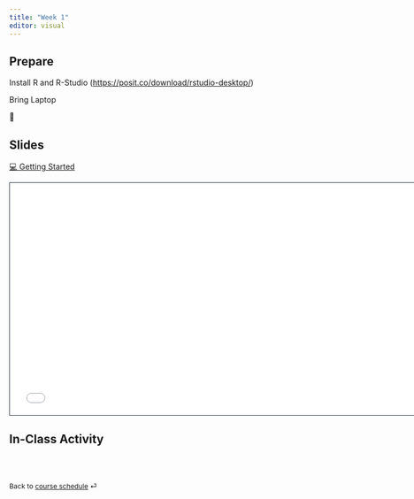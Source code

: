 ```yaml
---
title: "Week 1"
editor: visual
---
```


## Prepare

Install R and R-Studio (<https://posit.co/download/rstudio-desktop/>)

Bring Laptop

📖

## Slides

[💻 Getting Started](. ./slides/lec-1.html){target="_blank"}

```{=html}
<iframe class="slide-deck" src=". ./slides/lec-1.html" height="420" width="747" style="border: 1px solid #2e3846;"></iframe>
```

## In-Class Activity

<br><br>

::: {style="font-size: 0.875em;"}
Back to [course schedule](/ "Course schedule") ⏎
:::

